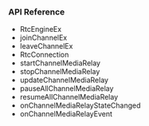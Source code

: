 <PlatformWrapper platform="unity">


### API Reference
* <Link to= "{{global.API_REF_UNITY_ROOT}}/class_irtcengineex.html">RtcEngineEx</Link>
* <Link to= "{{global.API_REF_UNITY_ROOT}}/class_irtcengineex.html#api_irtcengine_irtcengineex_joinchannelex">joinChannelEx</Link>
* <Link to= "{{global.API_REF_UNITY_ROOT}}/class_irtcengineex.html#api_irtcengine_irtcengineex_leavechannelex">leaveChannelEx</Link>
* <Link to= "{{global.API_REF_UNITY_ROOT}}/rtc_api_data_type.html#class_rtcconnection">RtcConnection</Link>
* <Link to= "{{{global.API_REF_UNITY_ROOT}}/class_irtcengine.html#api_irtcengine_startchannelmediarelay">startChannelMediaRelay</Link>
* <Link to= "{{global.API_REF_UNITY_ROOT}}/class_irtcengine.html#api_irtcengine_stopchannelmediarelay">stopChannelMediaRelay</Link>
* <Link to= "{{global.API_REF_UNITY_ROOT}}/class_irtcengine.html#api_irtcengine_updatechannelmediarelay">updateChannelMediaRelay</Link>
* <Link to= "{{global.API_REF_UNITY_ROOT}}/class_irtcengine.html#api_irtcengine_pauseallchannelmediarelay">pauseAllChannelMediaRelay</Link>
* <Link to= "{{global.API_REF_UNITY_ROOT}}/class_irtcengine.html#api_irtcengine_resumeallchannelmediarelay">resumeAllChannelMediaRelay</Link>
* <Link to= "{{global.API_REF_UNITY_ROOT}}/class_irtcengineeventhandler.html#callback_irtcengineeventhandler_onchannelmediarelaystatechanged">onChannelMediaRelayStateChanged</Link>
* <Link to= "{{global.API_REF_UNITY_ROOT}}/class_irtcengineeventhandler.html#callback_irtcengineeventhandler_onchannelmediarelayevent">onChannelMediaRelayEvent</Link>
</PlatformWrapper>